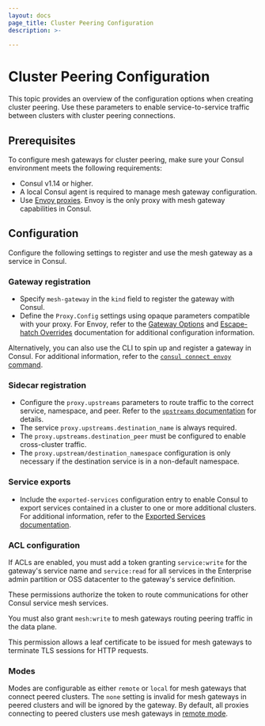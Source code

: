 ```yaml
---
layout: docs
page_title: Cluster Peering Configuration
description: >-
  
---
```


# Cluster Peering Configuration

This topic provides an overview of the configuration options when creating cluster peering. Use these parameters to enable service-to-service traffic between clusters with cluster peering connections.

## Prerequisites

To configure mesh gateways for cluster peering, make sure your Consul environment meets the following requirements:

- Consul v1.14 or higher.
- A local Consul agent is required to manage mesh gateway configuration.
- Use [Envoy proxies](/docs/connect/proxies/envoy). Envoy is the only proxy with mesh gateway capabilities in Consul.

## Configuration

Configure the following settings to register and use the mesh gateway as a service in Consul.

### Gateway registration

- Specify `mesh-gateway` in the `kind` field to register the gateway with Consul.
- Define the `Proxy.Config` settings using opaque parameters compatible with your proxy. For Envoy, refer to the [Gateway Options](/docs/connect/proxies/envoy#gateway-options) and [Escape-hatch Overrides](/docs/connect/proxies/envoy#escape-hatch-overrides) documentation for additional configuration information.

Alternatively, you can also use the CLI to spin up and register a gateway in Consul. For additional information, refer to the [`consul connect envoy` command](/commands/connect/envoy#mesh-gateways).

### Sidecar registration

- Configure the `proxy.upstreams` parameters to route traffic to the correct service, namespace, and peer. Refer to the [`upstreams` documentation](/docs/connect/registration/service-registration#upstream-configuration-reference) for details.
- The service `proxy.upstreams.destination_name` is always required.
- The `proxy.upstreams.destination_peer` must be configured to enable cross-cluster traffic.
- The `proxy.upstream/destination_namespace` configuration is only necessary if the destination service is in a non-default namespace.

### Service exports

- Include the `exported-services` configuration entry to enable Consul to export services contained in a cluster to one or more additional clusters. For additional information, refer to the [Exported Services documentation](/docs/connect/config-entries/exported-services).

### ACL configuration

If ACLs are enabled, you must add a token granting `service:write` for the gateway's service name and `service:read` for all services in the Enterprise admin partition or OSS datacenter to the gateway's service definition.

These permissions authorize the token to route communications for other Consul service mesh services.

You must also grant `mesh:write` to mesh gateways routing peering traffic in the data plane.

This permission allows a leaf certificate to be issued for mesh gateways to terminate TLS sessions for HTTP requests.

### Modes

Modes are configurable as either `remote` or `local` for mesh gateways that connect peered clusters. 
The `none` setting is invalid for mesh gateways in peered clusters and will be ignored by the gateway.
By default, all proxies connecting to peered clusters use mesh gateways in [remote mode](/docs/connect/gateways/mesh-gateway/service-to-service-traffic-wan-datacenters#remote).